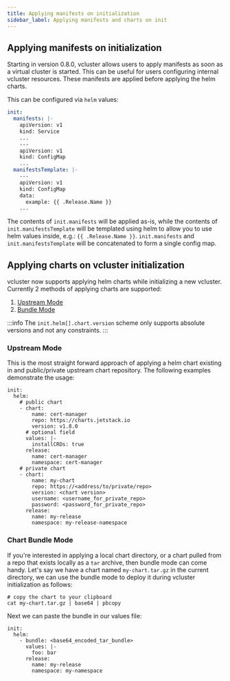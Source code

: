 ```yaml
---
title: Applying manifests on initialization
sidebar_label: Applying manifests and charts on init
---
```


## Applying manifests on initialization
Starting in version 0.8.0, vcluster allows users to apply manifests as soon as a virtual cluster is started. This can be useful for users configuring internal vcluster resources. These manifests are applied before applying the helm charts.

This can be configured via `helm` values:

```yaml
init:
  manifests: |-
    apiVersion: v1
    kind: Service
    ...
    ---
    apiVersion: v1
    kind: ConfigMap
    ...
  manifestsTemplate: |-
    ---
    apiVersion: v1
    kind: ConfigMap
    data:
      example: {{ .Release.Name }}
    ...
```

The contents of `init.manifests` will be applied as-is, while the contents of `init.manifestsTemplate` will be templated using helm to allow you to use helm values inside, e.g.: `{{ .Release.Name }}`. `init.manifests` and `init.manifestsTemplate` will be concatenated to form a single config map.

## Applying charts on vcluster initialization
vcluster now supports applying helm charts while initializing a new vcluster. Currently 2 methods of applying charts are supported:
1. [Upstream Mode](#upstream-mode)
2. [Bundle Mode](#bundle-mode)

:::info
The `init.helm[].chart.version` scheme only supports absolute versions and not any constraints.
:::

### Upstream Mode
This is the most straight forward approach of applying a helm chart existing in and public/private upstream chart repository. The following examples demonstrate the usage:
```
init:
  helm:
    # public chart
    - chart:
        name: cert-manager
        repo: https://charts.jetstack.io
        version: v1.8.0
      # optional field
      values: |-
        installCRDs: true
      release:
        name: cert-manager
        namespace: cert-manager
    # private chart
    - chart:
        name: my-chart
        repo: https://<address/to/private/repo>
        version: <chart version>
        username: <username_for_private_repo>
        password: <password_for_private_repo>
      release:
        name: my-release
        namespace: my-release-namespace
```

### Chart Bundle Mode
If you're interested in applying a local chart directory, or a chart pulled from a repo that exists locally as a `tar` archive, then bundle mode can come handy. Let's say we have a chart named `my-chart.tar.gz` in the current directory, we can use the bundle mode to deploy it during vcluster initialization as follows:
```
# copy the chart to your clipboard
cat my-chart.tar.gz | base64 | pbcopy
```

Next we can paste the bundle in our values file:
```
init:
  helm:
    - bundle: <base64_encoded_tar_bundle>
      values: |-
        foo: bar
      release:
        name: my-release
        namespace: my-namespace
```
